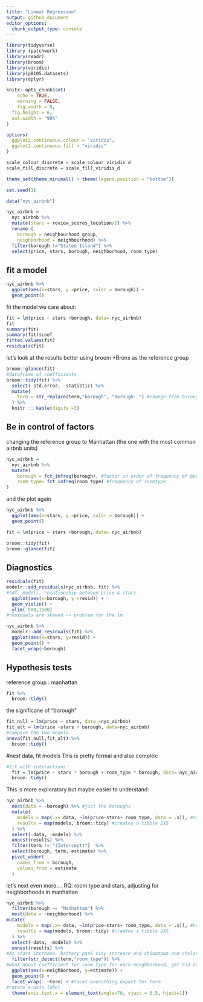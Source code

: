 ```yaml
---
title: "Linear Regression"
output: github_document
editor_options: 
  chunk_output_type: console
---
```


```r
library(tidyverse)
library (patchwork)
library(readr)
library(broom)
library(viridis)
library(p8105.datasets)
library(dplyr)

knitr::opts_chunk$set(
	echo = TRUE,
	warning = FALSE,
	fig.width = 8, 
  fig.height = 6,
  out.width = "90%"
)

options(
  ggplot2.continuous.colour = "viridis",
  ggplot2.continuous.fill = "viridis"
)

scale_colour_discrete = scale_colour_viridis_d
scale_fill_discrete = scale_fill_viridis_d

theme_set(theme_minimal() + theme(legend.position = "bottom"))

set.seed(1)
```

``` r
data("nyc_airbnb")

nyc_airbnb = 
  nyc_airbnb %>%
  mutate(stars = review_scores_location/2) %>%
  rename (
    borough = neighbourhood_group,
    neighborhood = neighbourhood) %>%
  filter(borough !="Staten Island") %>%
  select(price, stars, borough, neighborhood, room_type)
```

## fit a model
```r
nyc_airbnb %>%
  ggplot(aes(x=stars, y =price, color = borough)) +
  geom_point()
```
fit the model we care about:
```r
fit = lm(price ~ stars +borough, data= nyc_airbnb)
fit
summary(fit)
summary(fit)$coef
fitted.values(fit)
residuals(fit)
```
let's look at the results better using broom
*Bronx as the reference group
```r
broom::glance(fit)
#dataframe of coefficients
broom::tidy(fit) %>%
  select(-std.error, -statistic) %>%
  mutate(
    term = str_replace(term,"borough", "Borough: ") #change from borough to capital Borough:
  ) %>%
  knitr :: kable(digits =3)
```

## Be in control of factors
changing the reference group to Manhattan (the one with the most common airbnb units)
```r
nyc_airbnb =
  nyc_airbnb %>%
  mutate(
    borough = fct_infreq(borough), #factor in order of frequency of borough
    room_type= fct_infreq(room_type) #frequency of roomtype
)
```
and the plot again
```r
nyc_airbnb %>%
  ggplot(aes(x=stars, y =price, color = borough)) +
  geom_point()

fit = lm(price ~ stars +borough, data= nyc_airbnb)

broom::tidy(fit)
broom::glance(fit)
```

## Diagnostics

```r
residuals(fit)
modelr::add_residuals(nyc_airbnb, fit) %>%
#(df, model), relationship between price & stars
  ggplot(aes(x=borough, y =resid)) +
  geom_violin() +
  ylim(-500,1500)
#residuals are skewed -> problem for the lm

nyc_airbnb %>%
  modelr::add_residuals(fit) %>%
  ggplot(aes(x=stars, y=resid)) +
  geom_point() + 
  facet_wrap(~borough)
```
## Hypothesis tests
reference group : manhattan
```r
fit %>%
  broom::tidy()
```
the significane of "borough"
```r
fit_null = lm(price ~ stars, data =nyc_airbnb)
fit_alt = lm(price ~stars + borough, data=nyc_airbnb)
#compare the two models
anova(fit_null,fit_alt) %>%
  broom::tidy()
```
#nest data, fit models
This is pretty formal and also complex: 

```r
#fit with interactions: 
  fit = lm(price ~ stars * borough + room_type * borough, data= nyc_airbnb)
  broom::tidy() 
```

This is more exploratory but maybe easier to understand:
```r
nyc_airbnb %>%
  nest(data = -borough) %>% #just the boroughs
  mutate(
    models = map(.x= data, ~lm(price~stars+ room_type, data = .x)), #creates a list
    results = map(models, broom::tidy) #creates a tibble 2X5
  ) %>%
  select(-data, -models) %>%
  unnest(results) %>%
  filter(term != "(Intercept)")  %>%
  select(borough, term, estimate) %>%
  pivot_wider(
    names_from = borough,
    values_from = estimate
  )
```

let's next even more....
RQ: room type and stars, adjusting for neighborhoods in manhattan
```r
nyc_airbnb %>%
  filter(borough == "Manhattan") %>%
  nest(data = -neighborhood) %>%
mutate(
    models = map(.x= data, ~lm(price~stars+ room_type, data = .x)), #creates a list
    results = map(models, broom::tidy) #creates a tibble 2X5
  ) %>%
  select(-data, -models) %>%
  unnest(results) %>%
#As stars increase, battery park city increase and chinatown and chelsea decrease
  filter(str_detect(term,"room_type")) %>%
#what about coefficient for room type for each neighborhood, get rid of everything but room type
  ggplot(aes(x=neighborhood, y=estimate)) +
  geom_point() +
  facet_wrap(. ~term) + #facet everything expect for term 
#rotate x-axis label
  theme(axis.text.x = element_text(angle=70, vjust = 0.5, hjust=1))
```

